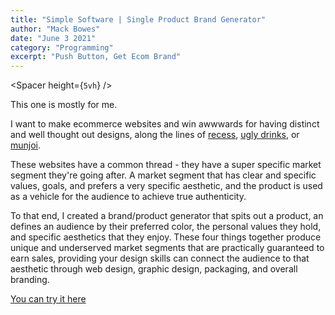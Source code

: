 ```yaml
---
title: "Simple Software | Single Product Brand Generator"
author: "Mack Bowes"
date: "June 3 2021"
category: "Programming"
excerpt: "Push Button, Get Ecom Brand"
---
```


<Spacer height={`5vh`} />

This one is mostly for me.

I want to make ecommerce websites and win awwwards for having distinct and well thought out designs, along the lines of [recess](https://takearecess.com/), [ugly drinks](https://uglydrinks.com/), or [munjoi](https://munjoi.com/).

These websites have a common thread - they have a super specific market segment they're going after. A market segment that has clear and specific values, goals, and prefers a very specific aesthetic, and the product is used as a vehicle for the audience to achieve true authenticity.

To that end, I created a brand/product generator that spits out a product, an defines an audience by their preferred color, the personal values they hold, and specific aesthetics that they enjoy. These four things together produce unique and underserved market segments that are practically guaranteed to earn sales, providing your design skills can connect the audience to that aesthetic through web design, graphic design, packaging, and overall branding.

[You can try it here](/things/productgenerator)
